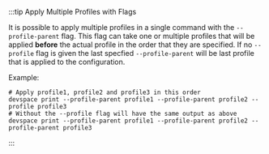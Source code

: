 :::tip Apply Multiple Profiles with Flags

It is possible to apply multiple profiles in a single command with the `--profile-parent` flag. This flag can take one or multiple profiles that will be applied **before** the actual profile in the order that they are specified. 
If no `--profile` flag is given the last specfied `--profile-parent` will be last profile that is applied to the configuration.

Example:
```
# Apply profile1, profile2 and profile3 in this order
devspace print --profile-parent profile1 --profile-parent profile2 --profile profile3
# Without the --profile flag will have the same output as above
devspace print --profile-parent profile1 --profile-parent profile2 --profile-parent profile3
```

:::